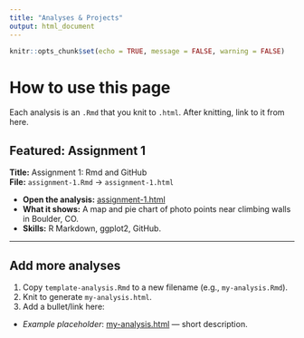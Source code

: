 ---
title: "Analyses & Projects"
output: html_document
---

```{r setup_analyses, include=FALSE}
knitr::opts_chunk$set(echo = TRUE, message = FALSE, warning = FALSE)
```

# How to use this page

Each analysis is an `.Rmd` that you knit to `.html`. After knitting, link to it from here.

## Featured: Assignment 1

**Title:** Assignment 1: Rmd and GitHub  
**File:** `assignment-1.Rmd` → `assignment-1.html`

- **Open the analysis:** [assignment-1.html](assignment-1.html)
- **What it shows:** A map and pie chart of photo points near climbing walls in Boulder, CO. 
- **Skills:** R Markdown, ggplot2, GitHub.

---

## Add more analyses

1. Copy `template-analysis.Rmd` to a new filename (e.g., `my-analysis.Rmd`).  
2. Knit to generate `my-analysis.html`.  
3. Add a bullet/link here:

- _Example placeholder_: [my-analysis.html](my-analysis.html) — short description.
